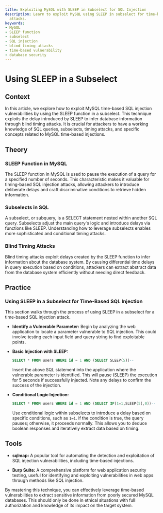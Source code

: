 ```yaml
---
title: Exploiting MySQL with SLEEP in Subselect for SQL Injection
description: Learn to exploit MySQL using SLEEP in subselect for time-based SQL injection
  attacks.
keywords:
- MySQL
- SLEEP function
- subselect
- SQL injection
- blind timing attacks
- time-based vulnerability
- database security
---
```


# Using SLEEP in a Subselect

## Context

In this article, we explore how to exploit MySQL time-based SQL injection vulnerabilities by using the SLEEP function in a subselect. This technique exploits the delay introduced by SLEEP to infer database information through blind timing attacks. It is crucial for attackers to have a working knowledge of SQL queries, subselects, timing attacks, and specific concepts related to MySQL time-based injections.

## Theory

### SLEEP Function in MySQL

The SLEEP function in MySQL is used to pause the execution of a query for a specified number of seconds. This characteristic makes it valuable for timing-based SQL injection attacks, allowing attackers to introduce deliberate delays and craft discriminative conditions to retrieve hidden information.

### Subselects in SQL

A subselect, or subquery, is a SELECT statement nested within another SQL query. Subselects adjust the main query's logic and introduce delays via functions like SLEEP. Understanding how to leverage subselects enables more sophisticated and conditional timing attacks.

### Blind Timing Attacks

Blind timing attacks exploit delays created by the SLEEP function to infer information about the database system. By causing differential time delays in query execution based on conditions, attackers can extract abstract data from the database system efficiently without needing direct feedback.

## Practice

### Using SLEEP in a Subselect for Time-Based SQL Injection

This section walks through the process of using SLEEP in a subselect for a time-based SQL injection attack.

- **Identify a Vulnerable Parameter:** 
  Begin by analyzing the web application to locate a parameter vulnerable to SQL injection. This could involve testing each input field and query string to find exploitable points.

- **Basic Injection with SLEEP:**
  ```sql
  SELECT * FROM users WHERE id = 1 AND (SELECT SLEEP(5))--
  ```
  Insert the above SQL statement into the application where the vulnerable parameter is identified. This will pause (SLEEP) the execution for 5 seconds if successfully injected. Note any delays to confirm the success of the injection.

- **Conditional Logic Injection:**
  ```sql
  SELECT * FROM users WHERE id = 1 AND (SELECT IF(1=1,SLEEP(5),0))--
  ```
  Use conditional logic within subselects to introduce a delay based on specific conditions, such as `1=1`. If the condition is true, the query pauses; otherwise, it proceeds normally. This allows you to deduce boolean responses and iteratively extract data based on timing.

## Tools

- **sqlmap:** A popular tool for automating the detection and exploitation of SQL injection vulnerabilities, including time-based injections.

- **Burp Suite:** A comprehensive platform for web application security testing, useful for identifying and exploiting vulnerabilities in web apps through methods like SQL injection.

By mastering this technique, you can effectively leverage time-based vulnerabilities to extract sensitive information from poorly secured MySQL databases. This should only be done in ethical situations with full authorization and knowledge of its impact on the target system.